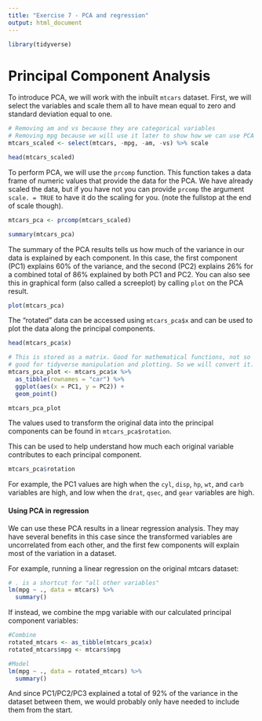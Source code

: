 ```yaml
---
title: "Exercise 7 - PCA and regression"
output: html_document
---
```


```r
library(tidyverse)
```

# Principal Component Analysis

To introduce PCA, we will work with the inbuilt `mtcars` dataset. First, we will select the variables 
and scale them all to have mean equal to zero and standard deviation equal to one.

```r
# Removing am and vs because they are categorical variables
# Removing mpg because we will use it later to show how we can use PCA
mtcars_scaled <- select(mtcars, -mpg, -am, -vs) %>% scale

head(mtcars_scaled)
```

To perform PCA, we will use the `prcomp` function. This function takes a data frame of numeric 
values that provide the data for the PCA. We have already scaled the data, but if you have not
you can provide `prcomp` the argument `scale. = TRUE` to have it do the scaling for you. (note the 
fullstop at the end of scale though).

```r
mtcars_pca <- prcomp(mtcars_scaled)

summary(mtcars_pca)
```

The summary of the PCA results tells us how much of the variance in our data is explained by each 
component. In this case, the first component (PC1) explains 60% of the variance, and the second (PC2)
explains 26% for a combined total of 86% explained by both PC1 and PC2. You can also see this in 
graphical form (also called a screeplot) by calling `plot` on the PCA result.

```r
plot(mtcars_pca)
```


The "rotated" data can be accessed using `mtcars_pca$x` and can be used to plot the data along the 
principal components.

```r
head(mtcars_pca$x)

# This is stored as a matrix. Good for mathematical functions, not so 
# good for tidyverse manipulation and plotting. So we will convert it.
mtcars_pca_plot <- mtcars_pca$x %>% 
  as_tibble(rownames = "car") %>% 
  ggplot(aes(x = PC1, y = PC2)) +
  geom_point() 

mtcars_pca_plot
```

The values used to transform the original data into the principal components can be found in 
`mtcars_pca$rotation`.

This can be used to help understand how much each original variable contributes to each principal
component.

```r
mtcars_pca$rotation
```
For example, the PC1 values are high when the `cyl`, `disp`, `hp`, `wt`, and `carb`
variables are high, and low when the `drat`, `qsec`, and `gear` variables are high.

#### Using PCA in regression

We can use these PCA results in a linear regression analysis. They may have several benefits in this
case since the transformed variables are uncorrelated from each other, and the first few components 
will explain most of the variation in a dataset.

For example, running a linear regression on the original mtcars dataset:
```r
# . is a shortcut for "all other variables"
lm(mpg ~ ., data = mtcars) %>% 
  summary()
```

If instead, we combine the mpg variable with our calculated principal component variables:
```r
#Combine
rotated_mtcars <- as_tibble(mtcars_pca$x)
rotated_mtcars$mpg <- mtcars$mpg

#Model
lm(mpg ~ ., data = rotated_mtcars) %>% 
  summary()
```

And since PC1/PC2/PC3 explained a total of 92% of the variance in the dataset between them, we would
probably only have needed to include them from the start.
